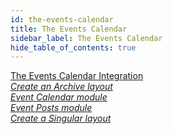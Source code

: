 ```yaml
---
id: the-events-calendar
title: The Events Calendar
sidebar_label: The Events Calendar
hide_table_of_contents: true
---
```


<div className="row">
  <div className="col col--6">
    <a className="jump-to" href="/beaver-themer/integrations/the-events-calendar/beaver-themer-and-the-events-calendar-plugin" aria-label="The Events Calendar Integration">
      <div className="jump-to--main">
        The Events Calendar Integration
      </div>
      <div className="jump-to--icon">
        <i className="fas fa-chevron-right" />
      </div>
    </a>
    <a className="jump-to" href="/beaver-themer/integrations/the-events-calendar/create-an-archive-themer-layout-for-the-events-calendar-plugin" aria-label="Create an Archive layout">
      <div className="jump-to--main">
        Create an Archive layout
      </div>
      <div className="jump-to--icon">
        <i className="fas fa-chevron-right" />
      </div>
    </a>
    <a className="jump-to" href="/beaver-themer/integrations/the-events-calendar/archive-themer-layout-event-calendar-module" aria-label="Event Calendar module">
      <div className="jump-to--main">
        Event Calendar module
      </div>
      <div className="jump-to--icon">
        <i className="fas fa-chevron-right" />
      </div>
    </a>
  </div>
  <div className="col col--6">
    <a className="jump-to" href="/beaver-themer/integrations/the-events-calendar/archive-themer-layout-event-posts-module" aria-label="Event Posts module">
      <div className="jump-to--main">
        Event Posts module
      </div>
      <div className="jump-to--icon">
        <i className="fas fa-chevron-right" />
      </div>
    </a>
    <a className="jump-to" href="/beaver-themer/integrations/the-events-calendar/create-a-singular-themer-layout-for-the-events-calendar-plugin" aria-label="Create a Singular layout">
      <div className="jump-to--main">
        Create a Singular layout
      </div>
      <div className="jump-to--icon">
        <i className="fas fa-chevron-right" />
      </div>
    </a>
  </div>
</div>
